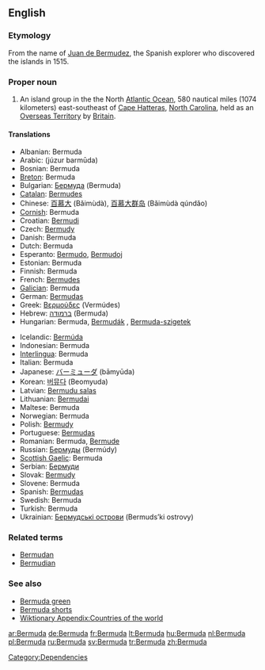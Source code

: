 ==English==

===Etymology===
From the name of [[w:Juan de Bermudez|Juan de Bermudez]], the Spanish explorer who discovered the islands in 1515.

===Proper noun===
{{wikipedia}}
{{en-noun}}

# An island group in the the North [[Atlantic Ocean]], 580 nautical miles (1074 kilometers) east-southeast of [[Cape Hatteras]], [[North Carolina]], held as an [[Overseas Territory]] by [[Britain]].

====Translations====
{{trans-top|island group}}
* Albanian: Bermuda
* Arabic: {{Arab|[[جزر برمودا]]}} (júzur barmūda) {{p}}
* Bosnian: Bermuda {{f}}
* [[Breton]]: Bermuda
* Bulgarian: [[Бермуда]] (Bermuda) {{f}}
* [[Catalan]]: [[Bermudes]]
* Chinese: [[百慕大]] (Bǎimùdà), [[百慕大群岛]] (Bǎimùdà qúndǎo)
* [[Cornish]]: Bermuda
* Croatian: [[Bermudi]]
* Czech: [[Bermudy]]
* Danish: Bermuda
* Dutch: Bermuda
* Esperanto: [[Bermudo]], [[Bermudoj]]
* Estonian: Bermuda
* Finnish: Bermuda
* French: [[Bermudes]] {{f|p}}
* [[Galician]]: Bermuda
* German: [[Bermudas]]
* Greek: [[Βερμούδες]] (Vermúdes)
* Hebrew: [[ברמודה]] (Bermuda)
* Hungarian: Bermuda, [[Bermudák]] {{p}}, [[Bermuda-szigetek]] {{p}}
{{trans-mid}}
* Icelandic: [[Bermúda]]
* Indonesian: Bermuda
* [[Interlingua]]: Bermuda
* Italian: Bermuda {{f|p}}
* Japanese: [[バーミューダ]] (bāmyūda)
* Korean: [[버뮤다]] (Beomyuda)
* Latvian: [[Bermudu salas]]
* Lithuanian: [[Bermudai]]
* Maltese: Bermuda
* Norwegian: Bermuda
* Polish: [[Bermudy]] {{p}}
* Portuguese: [[Bermudas]]
* Romanian: Bermuda, [[Bermude]] {{f}}
* Russian: [[Бермуды]] (Bermúdy) {{m|p}}
* [[Scottish Gaelic]]: Bermuda
* Serbian: [[Бермуди]]
* Slovak: [[Bermudy]]
* Slovene: Bermuda
* Spanish: [[Bermudas]] {{f|p}}
* Swedish: Bermuda
* Turkish: Bermuda
* Ukrainian: [[Бермудські острови]] (Bermuds’ki ostrovy) {{p}}
{{trans-bottom}}

===Related terms===
* [[Bermudan]]
* [[Bermudian]]

===See also===
* [[Bermuda green]]
* [[Bermuda shorts]]
* [[Wiktionary Appendix:Countries of the world]]

[[Category:Dependencies]]

[[ar:Bermuda]]
[[de:Bermuda]]
[[fr:Bermuda]]
[[lt:Bermuda]]
[[hu:Bermuda]]
[[nl:Bermuda]]
[[pl:Bermuda]]
[[ru:Bermuda]]
[[sv:Bermuda]]
[[tr:Bermuda]]
[[zh:Bermuda]]